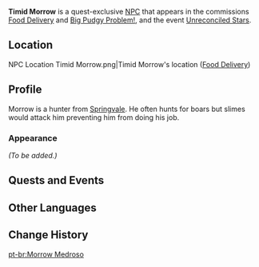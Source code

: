 {{Meta
<!-- Remove this template after adding the missing info -->
|missing_NPC_profile  = yes
}}
{{Character Infobox
|type             = Quest NPC
|image            = NPC Timid Morrow.png
|realname         = Morrow
|region           = Mondstadt
|location         = Mondstadt
|affiliation      = Springvale
|title            = 

|ancestry         = <!-- Clan/family -->
|father           = 
|mother           = 
|spouse           = 
|sibling          = 
|child            = 
|relative         = 

|voiceEN          = 
|voiceCN          = 
|voiceJP          = 
|dialoguereward   = 
}}
'''Timid Morrow''' is a quest-exclusive [[NPC]] that appears in the commissions [[Food Delivery]] and [[Big Pudgy Problem!]], and the event [[Unreconciled Stars]].

==Location==
<gallery>
NPC Location Timid Morrow.png|Timid Morrow's location ([[Food Delivery]])
</gallery>

==Profile==
Morrow is a hunter from [[Springvale]]. He often hunts for boars but slimes would attack him preventing him from doing his job.

===Appearance===
''(To be added.)''

==Quests and Events==
{{Quests and Events}}

==Other Languages==
{{Other Languages
|default_hidden = 1
|en      = Timid Morrow
|zhs     = 胆小的莫罗
|zhs_rm  = Dǎnxiǎo de Mòluó
|zht     = 膽小的莫羅
|zht_rm  = Dǎnxiǎo de Mòluó
|ja      = 臆病なモロー
|ja_rm   = Okubyou-na Moroo
|ko      = 겁많은 모로
|es      = El Cobarde Morrow
|fr      = Morro
|ru      = Робкий Морро
|th      = Morrow จอมขี้ขลาด
|th_rm   = Morrow Chom Khiklat
|vi      = Morrow Nhát Gan
|de      = Scheuer Morrow
|id      = Timid Morrow
|pt      = Morrow Medroso
|tr      = Korkak Morrow
|it      = Morrow il Timido
}}

==Change History==
{{Change History|1.1}}

[[pt-br:Morrow Medroso]]